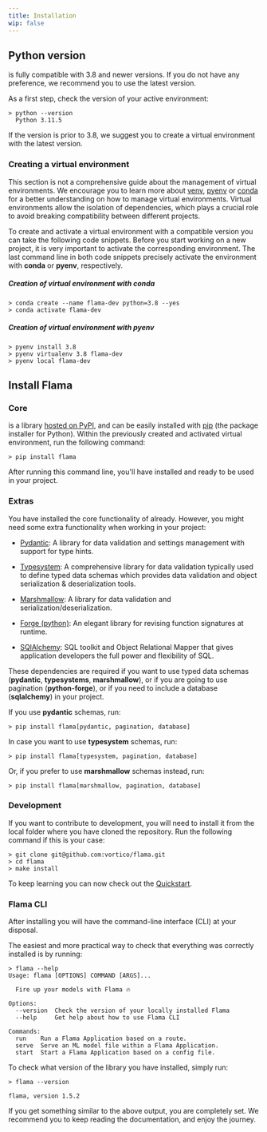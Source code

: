 ```yaml
---
title: Installation
wip: false
---
```


## Python version

<FlamaName /> is fully compatible with <PythonName /> 3.8 and newer versions. If you do not have any preference, we
recommend you to use the latest version.

As a first step, check the version of your active <PythonName /> environment:

```commandline
> python --version
  Python 3.11.5
```

If the version is prior to 3.8, we suggest you to create a virtual environment with the latest version.

### Creating a virtual environment

This section is not a comprehensive guide about the management of <PythonName /> virtual environments. We encourage you
to learn more about [venv](https://docs.python.org/3/library/venv.html#module-venv),
[pyenv](https://github.com/pyenv/pyenv) or [conda](https://docs.conda.io/en/latest/) for a better understanding on how
to manage virtual environments. Virtual environments allow the isolation of dependencies, which plays a crucial role to
avoid breaking compatibility between different projects.

To create and activate a virtual environment with a compatible <PythonName /> version you can take the following code
snippets. Before you start working on a new project, it is very important to activate the corresponding environment. The
last command line in both code snippets precisely activate the environment with **conda** or **pyenv**, respectively.

##### Creation of virtual environment with conda

```commandline
> conda create --name flama-dev python=3.8 --yes
> conda activate flama-dev
```

##### Creation of virtual environment with pyenv

```commandline
> pyenv install 3.8
> pyenv virtualenv 3.8 flama-dev
> pyenv local flama-dev
```

## Install Flama

### Core

<FlamaName /> is a <PythonName /> library [hosted on PyPI](https://pypi.org/project/flama/), and can be easily installed
with [pip](https://pip.pypa.io/en/stable/) (the package installer for Python). Within the previously created and
activated virtual environment, run the following command:

```commandline
> pip install flama
```

After running this command line, you'll have <FlamaName /> installed and ready to be used in your project.

### Extras

You have installed the core functionality of <FlamaName /> already. However, you might need some extra functionality
when working in your project:

- [Pydantic](https://docs.pydantic.dev/): A library for data validation and settings management with
  support for type hints.

- [Typesystem](https://www.encode.io/typesystem/): A comprehensive library for data validation typically used to define
  typed data schemas which provides data validation and object serialization & deserialization tools.

- [Marshmallow](https://marshmallow.readthedocs.io/en/stable/quickstart.html#): A library for data validation and
  serialization/deserialization.

- [Forge (python)](https://python-forge.readthedocs.io/en/latest/): An elegant library for revising function signatures
  at runtime.

- [SQlAlchemy](https://www.sqlalchemy.org/): SQL toolkit and Object Relational Mapper that gives application developers
  the full power and flexibility of SQL.

These dependencies are required if you want to use typed data schemas (**pydantic**, **typesystems**, **marshmallow**),
or if you are going to use pagination (**python-forge**), or if you need to include a database (**sqlalchemy**) in your
project.

If you use **pydantic** schemas, run:

```commandline
> pip install flama[pydantic, pagination, database]
```

In case you want to use **typesystem** schemas, run:

```commandline
> pip install flama[typesystem, pagination, database]
```

Or, if you prefer to use **marshmallow** schemas instead, run:

```commandline
> pip install flama[marshmallow, pagination, database]
```

### Development

If you want to contribute to <FlamaName /> development, you will need to install it from the local folder where you have
cloned the repository. Run the following command if this is your case:

```commandline
> git clone git@github.com:vortico/flama.git
> cd flama
> make install
```

To keep learning you can now check out the [Quickstart](/docs/getting-started/quickstart/).

### Flama CLI

After installing <FlamaName /> you will have the <FlamaName /> command-line interface (CLI) at your disposal.

The easiest and more practical way to check that everything was correctly installed is by running:

```commandline
> flama --help
Usage: flama [OPTIONS] COMMAND [ARGS]...

  Fire up your models with Flama 🔥

Options:
  --version  Check the version of your locally installed Flama
  --help     Get help about how to use Flama CLI

Commands:
  run    Run a Flama Application based on a route.
  serve  Serve an ML model file within a Flama Application.
  start  Start a Flama Application based on a config file.
```

To check what version of the library you have installed, simply run:

```commandline
> flama --version

flama, version 1.5.2
```

If you get something similar to the above output, you are completely set. We recommend you to keep reading the
documentation, and enjoy the journey.
